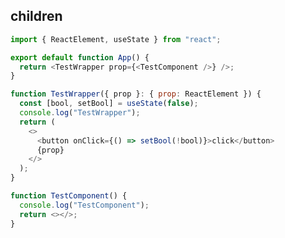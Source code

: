 
## children

```js
import { ReactElement, useState } from "react";

export default function App() {
  return <TestWrapper prop={<TestComponent />} />;
}

function TestWrapper({ prop }: { prop: ReactElement }) {
  const [bool, setBool] = useState(false);
  console.log("TestWrapper");
  return (
    <>
      <button onClick={() => setBool(!bool)}>click</button>
      {prop}
    </>
  );
}

function TestComponent() {
  console.log("TestComponent");
  return <></>;
}
```
